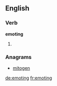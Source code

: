
==English==

===Verb===
'''emoting'''

# {{present participle of|[[emote]]}}

===Anagrams===
* [[mitogen#English|mitogen]]

[[de:emoting]]
[[fr:emoting]]